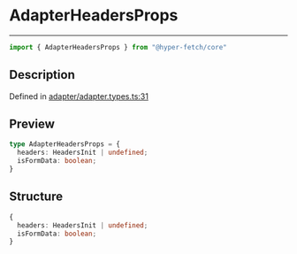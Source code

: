 

# AdapterHeadersProps

<div class="api-docs__separator" data-reactroot="">

---

</div><div class="api-docs__import" data-reactroot="">

```ts
import { AdapterHeadersProps } from "@hyper-fetch/core"
```

</div><div class="api-docs__section">

## Description

</div><div class="api-docs__description"><span class="api-docs__do-not-parse">



</span></div><p class="api-docs__definition">

Defined in [adapter/adapter.types.ts:31](https://github.com/BetterTyped/hyper-fetch/blob/3f01c37e/packages/core/src/adapter/adapter.types.ts#L31)

</p><div class="api-docs__section">

## Preview

</div><div class="api-docs__preview type">

```ts
type AdapterHeadersProps = {
  headers: HeadersInit | undefined; 
  isFormData: boolean; 
}
```

</div><div class="api-docs__section">

## Structure

</div><div class="api-docs__returns">

```ts
{
  headers: HeadersInit | undefined;
  isFormData: boolean;
}
```

</div>